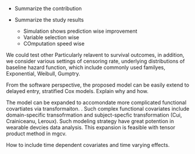 \section{Discussion}

- Summarize the contribution

- Summarize the study results
  - Simulation shows prediction wise improvement
  - Variable selection wise
  - COmputation speed wise

We could test other Particularly relavent to survival outcomes, in addition, we consider various settings of censoring rate, underlying distributions of baseline hazard function, which include commonly used familyes, Exponential, Weibull, Gumptry.

From the software perspective, the proposed model can be easily extend to delayed entry, stratified Cox models. Explain why and how.


The model can be expanded to accomondate more complicated functional covartiates via transformaiton. . Such complex functional covariates include domain-specific transofrmation and subject-specfic transformation (Cui, Crainiceanu, Leroux). Such modeling strategy have great potention in wearable devcies data analysis. This expansion is feasible with tensor product method in mgcv.


How to include time dependent covariates and time varying effects.


